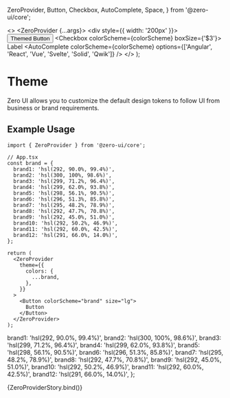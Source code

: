   ZeroProvider,
  Button,
  Checkbox,
  AutoComplete,
  Space,
} from '@zero-ui/core';

<Meta
  title="Foundations/ZeroProvider"
  component={[ZeroProvider]}
  argTypes={{}}
/>

  <>
    <ZeroProvider {...args}>
      <div style={{ width: '200px' }}>
        <Space direction="column">
          <Button type="primary" size="lg" colorScheme={colorScheme}>
            Themed Button
          </Button>
          <Checkbox colorScheme={colorScheme} boxSize={'$3'}>
            Label
          </Checkbox>
          <AutoComplete
            colorScheme={colorScheme}
            options={['Angular', 'React', 'Vue', 'Svelte', 'Solid', 'Qwik']}
          />
        </Space>
      </div>
    </ZeroProvider>
  </>
);

# Theme

Zero UI allows you to customize the default design tokens to follow UI from business or brand requirements.

## Example Usage

```tsx
import { ZeroProvider } from '@zero-ui/core';

// App.tsx
const brand = {
  brand1: 'hsl(292, 90.0%, 99.4%)',
  brand2: 'hsl(300, 100%, 98.6%)',
  brand3: 'hsl(299, 71.2%, 96.4%)',
  brand4: 'hsl(299, 62.0%, 93.8%)',
  brand5: 'hsl(298, 56.1%, 90.5%)',
  brand6: 'hsl(296, 51.3%, 85.8%)',
  brand7: 'hsl(295, 48.2%, 78.9%)',
  brand8: 'hsl(292, 47.7%, 70.8%)',
  brand9: 'hsl(292, 45.0%, 51.0%)',
  brand10: 'hsl(292, 50.2%, 46.9%)',
  brand11: 'hsl(292, 60.0%, 42.5%)',
  brand12: 'hsl(291, 66.0%, 14.0%)',
};

return (
  <ZeroProvider
    theme={{
      colors: {
        ...brand,
      },
    }}
  >
    <Button colorScheme="brand" size="lg">
      Button
    </Button>
  </ZeroProvider>
);
```

  brand1: 'hsl(292, 90.0%, 99.4%)',
  brand2: 'hsl(300, 100%, 98.6%)',
  brand3: 'hsl(299, 71.2%, 96.4%)',
  brand4: 'hsl(299, 62.0%, 93.8%)',
  brand5: 'hsl(298, 56.1%, 90.5%)',
  brand6: 'hsl(296, 51.3%, 85.8%)',
  brand7: 'hsl(295, 48.2%, 78.9%)',
  brand8: 'hsl(292, 47.7%, 70.8%)',
  brand9: 'hsl(292, 45.0%, 51.0%)',
  brand10: 'hsl(292, 50.2%, 46.9%)',
  brand11: 'hsl(292, 60.0%, 42.5%)',
  brand12: 'hsl(291, 66.0%, 14.0%)',
};

<Canvas columns={2} withSource="close">
  <Story
    name="Theme"
    args={{
      theme: {
        colors: {
          ...brand,
        },
      },
      colorScheme: 'brand',
    }}
  >
    {ZeroProviderStory.bind()}
  </Story>
</Canvas>

<ArgsTable of={ZeroProvider} />
